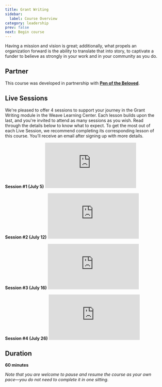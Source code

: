 ```yaml
---
title: Grant Writing
sidebar:
  label: Course Overview
category: leadership
prev: false
next: Begin course
---
```


Having a mission and vision is great; additionally, what propels an organization forward is the ability to translate that into story, to captivate a funder to believe as strongly in your work and in your community as you do.

## Partner

This course was developed in partnership with **[Pen of the Beloved](https://www.penofthebeloved.com)**.

## Live Sessions

We're pleased to offer 4 sessions to support your journey in the Grant Writing module in the Weave Learning Center. Each lesson builds upon the last, and you're invited to attend as many sessions as you wish. Read through the details below to know what to expect. To get the most out of each Live Session, we recommend completing its corresponding lesson of this course. You’ll receive an email after signing up with more details.

**Session #1 (July 5)**
<Embed src="https://player.vimeo.com/video/981000758"/>

**Session #2 (July 12)**
<Embed src="https://player.vimeo.com/video/986020497"/>

**Session #3 (July 16)**
<Embed src="https://player.vimeo.com/video/986025161"/>

**Session #4 (July 26)**
<Embed src="https://player.vimeo.com/video/993870319"/>

## Duration

**60 minutes**

_Note that you are welcome to pause and resume the course as your own pace—you do not need to complete it in one sitting._
